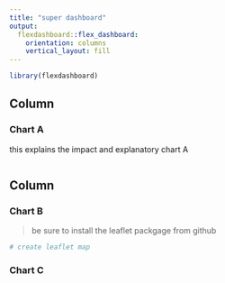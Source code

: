 ```yaml
---
title: "super dashboard"
output: 
  flexdashboard::flex_dashboard:
    orientation: columns
    vertical_layout: fill
---
```


```r
library(flexdashboard)
```

Column {data-width=650}
-----------------------------------------------------------------------

### Chart A

this explains the impact and explanatory chart A

```r

```

Column {data-width=350}
-----------------------------------------------------------------------

### Chart B

> be sure to install the leaflet packgage from github

```r
# create leaflet map
```

### Chart C

```r

```

